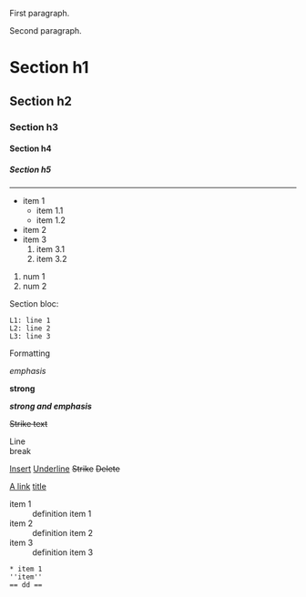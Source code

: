 First paragraph.

Second paragraph.

= Section h1 =

== Section h2 ==

=== Section h3 ===

==== Section h4 ====

===== Section h5 =====

----

* item 1
** item 1.1
** item 1.2
* item 2
* item 3
*# item 3.1
*# item 3.2

# num 1
# num 2

Section bloc:

 L1: line 1
 L2: line 2
 L3: line 3

Formatting

''emphasis''

'''strong'''

'''''strong and emphasis'''''

<strike>Strike text</strike>

<!--  Comment not displayed in final content -->

Line<br />break

<ins>Insert</ins>
<u>Underline</u>
<s>Strike</s>
<del>Delete</del>

[[A link]]
[[A link|title]]

;item 1
: definition item 1
;item 2
: definition item 2
;item 3
: definition item 3

<pre>
* item 1
''item''
== dd ==
</pre>


